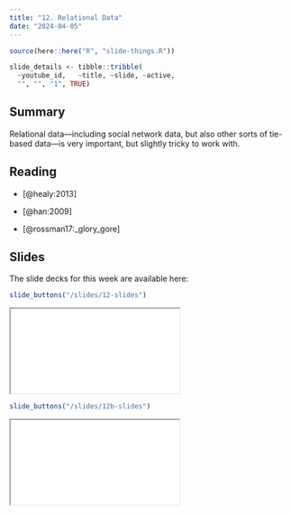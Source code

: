 ```yaml
---
title: "12. Relational Data"
date: "2024-04-05"
---
```


```r
source(here::here("R", "slide-things.R"))

slide_details <- tibble::tribble(
  ~youtube_id,   ~title, ~slide, ~active,
  "", "", "1", TRUE)

```

## Summary

Relational data---including social network data, but also other sorts of tie-based data---is very important, but slightly tricky to work with.

## Reading

- [@healy:2013]

- [@han:2009]

- [@rossman17:_glory_gore]

## Slides

The slide decks for this week are available here: 

```r
slide_buttons("/slides/12-slides")
```

<div>
```{=html}
<iframe class="slide-deck" src="/slides/12-slides.html"></iframe>
```
</div>


```r
slide_buttons("/slides/12b-slides")
```

<div>
```{=html}
<iframe class="slide-deck" src="/slides/12b-slides.html"></iframe>
```
</div>

